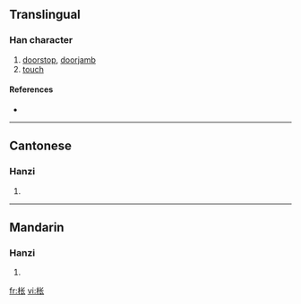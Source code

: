 {{see|棖}}
==Translingual==

===Han character===
{{Han char|rn=75|rad=木|as=04|sn=8|four=|canj=木心人 (DPO)}}

# [[doorstop]], [[doorjamb]]
# [[touch]]

====References====
* {{Han ref|kx=0517.011|hdz=21171.020|uh=67A8|ud=26536}}

----

==Cantonese==

===Hanzi===
{{yue-hanzi|jyut=|y=chaang4, chaam4 chaan5}}

# {{defn|Cantonese}}

----

==Mandarin==

===Hanzi===
{{cmn-hanzi|tra=棖|pin=[[chēng]] ([[cheng1]]), [[chéng]] ([[cheng2]])|wg=ch'eng<sup>1</sup>, ch'eng<sup>2</sup>}}

# {{defn|Mandarin}}

[[fr:枨]]
[[vi:枨]]